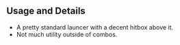## Usage and Details

- A pretty standard launcer with a decent hitbox above it.
- Not much utility outside of combos.
